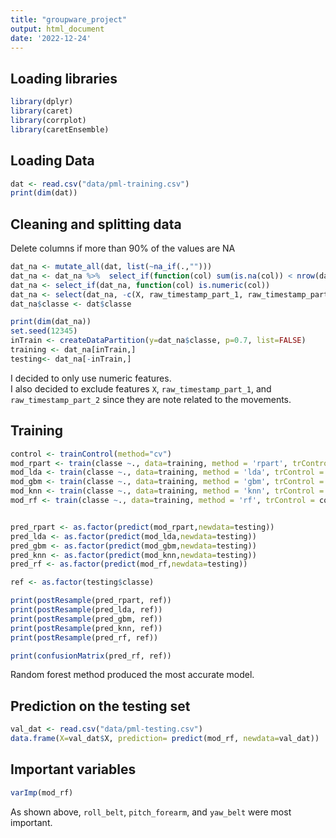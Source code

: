 ```yaml
---
title: "groupware_project"
output: html_document
date: '2022-12-24'
---
```


## Loading libraries
```r
library(dplyr)
library(caret)
library(corrplot)
library(caretEnsemble)

```

## Loading Data
```r
dat <- read.csv("data/pml-training.csv")
print(dim(dat))

```

## Cleaning  and splitting data
Delete columns if more than 90% of the values are NA
```r
dat_na <- mutate_all(dat, list(~na_if(.,"")))
dat_na <- dat_na %>%  select_if(function(col) sum(is.na(col)) < nrow(dat)*0.9)
dat_na <- select_if(dat_na, function(col) is.numeric(col))
dat_na <- select(dat_na, -c(X, raw_timestamp_part_1, raw_timestamp_part_2))
dat_na$classe <- dat$classe

print(dim(dat_na))
set.seed(12345)
inTrain <- createDataPartition(y=dat_na$classe, p=0.7, list=FALSE)
training <- dat_na[inTrain,]
testing<- dat_na[-inTrain,]

```
I decided to only use numeric features.  
I also decided to exclude features `X`, `raw_timestamp_part_1`, and `raw_timestamp_part_2`
since they are note related to the movements.


## Training

```r
control <- trainControl(method="cv")
mod_rpart <- train(classe ~., data=training, method = 'rpart', trControl = control)
mod_lda <- train(classe ~., data=training, method = 'lda', trControl = control)
mod_gbm <- train(classe ~., data=training, method = 'gbm', trControl = control, verbose=FALSE)
mod_knn <- train(classe ~., data=training, method = 'knn', trControl = control)
mod_rf <- train(classe ~., data=training, method = 'rf', trControl = control, verbose=FALSE)


pred_rpart <- as.factor(predict(mod_rpart,newdata=testing))
pred_lda <- as.factor(predict(mod_lda,newdata=testing))
pred_gbm <- as.factor(predict(mod_gbm,newdata=testing))
pred_knn <- as.factor(predict(mod_knn,newdata=testing))
pred_rf <- as.factor(predict(mod_rf,newdata=testing))

ref <- as.factor(testing$classe)

print(postResample(pred_rpart, ref))
print(postResample(pred_lda, ref))
print(postResample(pred_gbm, ref))
print(postResample(pred_knn, ref))
print(postResample(pred_rf, ref))

print(confusionMatrix(pred_rf, ref))

```
Random forest method produced the most accurate model.


## Prediction on the testing set
```r
val_dat <- read.csv("data/pml-testing.csv")
data.frame(X=val_dat$X, prediction= predict(mod_rf, newdata=val_dat))
```

## Important variables
```r
varImp(mod_rf)
```
As shown above, `roll_belt`, `pitch_forearm`, and `yaw_belt` were most important.

